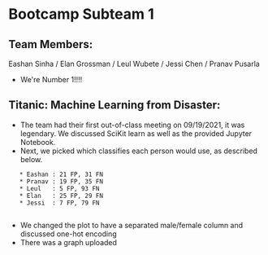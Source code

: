 =Bootcamp Subteam 1=

==Team Members:==
Eashan Sinha / Elan Grossman / Leul Wubete / Jessi Chen / Pranav Pusarla 
* We're Number 1!!!!

==Titanic: Machine Learning from Disaster:==
* The team had their first out-of-class meeting on 09/19/2021, it was legendary. We discussed SciKit learn as well as the provided Jupyter Notebook.
* Next, we picked which classifies each person would use, as described below.
    * Eashan : 21 FP, 31 FN 
    * Pranav : 19 FP, 35 FN  
    * Leul   : 5 FP, 93 FN
    * Elan   : 25 FP, 29 FN
    * Jessi  : 7 FP, 79 FN
    
* We changed the plot to have a separated male/female column and discussed one-hot encoding
* There was a graph uploaded
